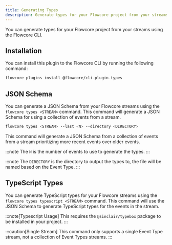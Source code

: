 ```yaml
---
title: Generating Types
description: Generate types for your Flowcore project from your streams
---
```


You can generate types for your Flowcore project from your streams using the Flowcore CLI.

## Installation

You can install this plugin to the Flowcore CLI by running the following command:

```sh
flowcore plugins install @flowcore/cli-plugin-types
```

## JSON Schema

You can generate a JSON Schema from your Flowcore streams using the `flowcore types <STREAM>` command. This command will generate a JSON Schema for using a collection of events from a stream.

```sh
flowcore types <STREAM> --last <N> --directory <DIRECTORY>
```

This command will generate a JSON Schema from a collection of events from a stream prioritizing more recent events over older events.

:::note
  The `N` is the number of events to use to generate the types.
:::

:::note
  The `DIRECTORY` is the directory to output the types to, the file will be named based on the Event Type.
:::

## TypeScript Types

You can generate TypeScript types for your Flowcore streams using the `flowcore types typescript <STREAM>` command. This command will use the JSON Schema to generate TypeScript types for the events in the stream.

:::note[Typescript Usage]
  This requires the `@sinclair/typebox` package to be installed in your project.
:::


:::caution[Single Stream]
  This command only supports a single Event Type stream, not a collection of Event Types streams.
:::